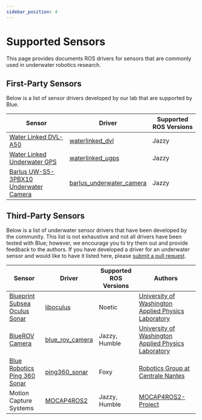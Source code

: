 ```yaml
---
sidebar_position: 4
---
```


# Supported Sensors

This page provides documents ROS drivers for sensors that are commonly used in underwater
robotics research.

## First-Party Sensors

Below is a list of sensor drivers developed by our lab that are supported by Blue.

| Sensor                                                                | Driver                                                                                              | Supported ROS Versions |
| --------------------------------------------------------------------- | --------------------------------------------------------------------------------------------------- | ---------------------- |
| [Water Linked DVL-A50](https://waterlinked.com/dvl)                   | [waterlinked_dvl](https://github.com/Robotic-Decision-Making-Lab/waterlinked_dvl)                   | Jazzy                  |
| [Water Linked Underwater GPS](https://waterlinked.com/underwater-gps) | [waterlinked_ugps](https://github.com/Robotic-Decision-Making-Lab/waterlinked_dvl)                  | Jazzy                  |
| [Barlus UW-S5-3PBX10 Underwater Camera](https://barluscam.com/)       | [barlus_underwater_camera](https://github.com/Robotic-Decision-Making-Lab/barlus_underwater_camera) | Jazzy                  |

## Third-Party Sensors

Below is a list of underwater sensor drivers that have been developed by the community. This list is
not exhaustive and not all drivers have been tested with Blue; however, we encourage you to try them out
and provide feedback to the authors. If you have developed a driver for an underwater sensor and would like
to have it listed here, please [submit a pull request](/contributing).

| Sensor                                                                                                    | Driver                                                                              | Supported ROS Versions | Authors                                                                                         |
| --------------------------------------------------------------------------------------------------------- | ----------------------------------------------------------------------------------- | ---------------------- | ----------------------------------------------------------------------------------------------- |
| [Blueprint Subsea Oculus Sonar](https://www.blueprintsubsea.com/oculus/)                                  | [liboculus](https://github.com/apl-ocean-engineering/liboculus)                     | Noetic                 | [University of Washington Applied Physics Laboratory](https://github.com/apl-ocean-engineering) |
| [BlueROV Camera](https://bluerobotics.com/product-category/sensors-cameras/cameras/)                      | [blue_rov_camera](https://gitlab.com/apl-ocean-engineering/bluerov/blue_rov_camera) | Jazzy, Humble          | [University of Washington Applied Physics Laboratory](https://github.com/apl-ocean-engineering) |
| [Blue Robotics Ping 360 Sonar](https://bluerobotics.com/store/sonars/imaging-sonars/ping360-sonar-r1-rp/) | [ping360_sonar](https://github.com/CentraleNantesRobotics/ping360_sonar)            | Foxy                   | [Robotics Group at Centrale Nantes](https://github.com/CentraleNantesRobotics)                  |
| Motion Capture Systems                                                                                    | [MOCAP4ROS2](https://mocap4ros2-project.github.io/index.html)                       | Jazzy, Humble          | [MOCAP4ROS2-Project](https://github.com/MOCAP4ROS2-Project)                                     |
